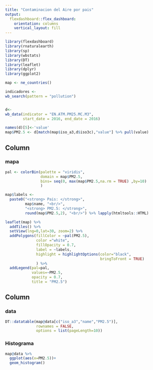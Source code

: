 ```yaml
---
title: "Contaminacion del Aire por pais"
output: 
  flexdashboard::flex_dashboard:
    orientation: columns
    vertical_layout: fill
---
```


```r
library(flexdashboard)
library(rnaturalearth)
library(sp)
library(wbstats)
library(DT)
library(leaflet)
library(dplyr)
library(ggplot2)
```

```r
map <- ne_countries()

indicadores <-
wb_search(pattern = "pollution")


d<-
wb_data(indicator = "EN.ATM.PM25.MC.M3", 
        start_date = 2016, end_date = 2016)

names(d)[5]<-'value'
map$PM2.5 <- d[match(map$iso_a3,d$iso3c),"value"] %>% pull(value)
```



Column {data-width=600}
-----------------------------------------------------------------------

### mapa

```r

pal <- colorBin(palette = "viridis", 
                domain = map$PM2.5,
                bins= seq(0, max(map$PM2.5,na.rm = TRUE) ,by=10)    
                )

map$labels <- 
  paste0("<strong> Pais: </strong>",
         map$name, "<br/>",
         "<strong> PM2.5: </strong>",
         round(map$PM2.5,2), "<br/>") %>% lapply(htmltools::HTML)

leaflet(map) %>% 
  addTiles() %>% 
  setView(lng=0,lat=30, zoom=2) %>% 
  addPolygons(fillColor = ~pal(PM2.5),
              color ="white",
              fillOpacity = 0.7,
              label = ~labels,
              highlight = highlightOptions(color="black",
                                           bringToFront = TRUE) 
              ) %>% 
  addLegend(pal=pal, 
            values=~PM2.5,
            opacity = 0.7, 
            title = "PM2.5")
```

Column {data-width=400}
-----------------------------------------------------------------------

###  data

```r
DT::datatable(map@data[c("iso_a3","name","PM2.5")], 
              rownames = FALSE,
              options = list(pageLength=10))
```

### Histograma

```r
map@data %>% 
  ggplot(aes(x=PM2.5))+
  geom_histogram()
```













